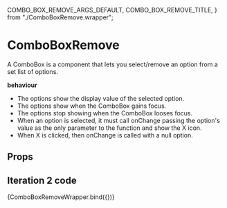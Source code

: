   COMBO_BOX_REMOVE_ARGS_DEFAULT,
  COMBO_BOX_REMOVE_TITLE,
} from "./ComboBoxRemove.wrapper";

<Meta component={ComboBoxRemove} title={COMBO_BOX_REMOVE_TITLE} />

# ComboBoxRemove

A ComboBox is a component that lets you select/remove an option from a set list of options.

**behaviour**

- The options show the display value of the selected option.
- The options show when the ComboBox gains focus.
- The options stop showing when the ComboBox looses focus.
- When an option is selected, it must call onChange passing the option's value as the only parameter to the function and show the X icon.
- When X is clicked, then onChange is called with a null option.

## Props

<ArgsTable of={ComboBoxRemove} />

## Iteration 2 code

<Canvas withSource="open">
  <Story name="Default" args={COMBO_BOX_REMOVE_ARGS_DEFAULT}>
    {ComboBoxRemoveWrapper.bind({})}
  </Story>
</Canvas>

